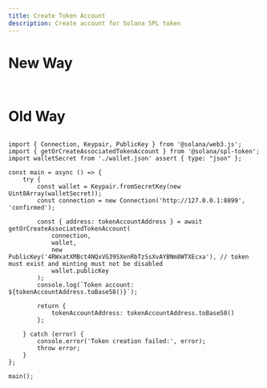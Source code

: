 ```yaml
---
title: Create Token Account
description: Create account for Solana SPL token
---
```


# New Way

```tsx 


```

# Old Way

```tsx

import { Connection, Keypair, PublicKey } from '@solana/web3.js';
import { getOrCreateAssociatedTokenAccount } from '@solana/spl-token';
import walletSecret from './wallet.json' assert { type: "json" };

const main = async () => {
    try {
        const wallet = Keypair.fromSecretKey(new Uint8Array(walletSecret));
        const connection = new Connection('http://127.0.0.1:8899', 'confirmed');

        const { address: tokenAccountAddress } = await getOrCreateAssociatedTokenAccount(
            connection,
            wallet,
            new PublicKey('4RWxatXMBct4NQxVG39SXenRbTzSsXvAYBNm8WTXEcxa'), // token must exist and minting must not be disabled
            wallet.publicKey
        );
        console.log(`Token account: ${tokenAccountAddress.toBase58()}`);

        return {
            tokenAccountAddress: tokenAccountAddress.toBase58()
        };

    } catch (error) {
        console.error('Token creation failed:', error);
        throw error;
    }
};

main();

```
